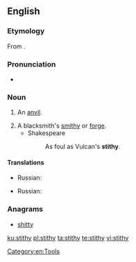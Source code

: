 ==English==

===Etymology===
From {{etyl|non|en}} {{m|non|steði}}.

===Pronunciation===
* {{IPA|/ˈstɪðɪ/|lang=en}}

===Noun===
{{en-noun|stithies}}

# An [[anvil]].
#: {{rfquotek|Sir Walter Scott}}
# A blacksmith's [[smithy]] or [[forge]].
#* Shakespeare
#*: As foul as Vulcan's '''stithy'''.

====Translations====
{{trans-top|an anvil}}
* Russian: {{t+|ru|накова́льня|f}}
{{trans-mid}}
{{trans-bottom}}

{{trans-top|smithy or forge}}
* Russian: {{t+|ru|ку́зница|f}}
{{trans-mid}}
{{trans-bottom}}

===Anagrams===
* [[shitty#English|shitty]]

[[Category:en:Tools]]

[[ku:stithy]]
[[pl:stithy]]
[[ta:stithy]]
[[te:stithy]]
[[vi:stithy]]